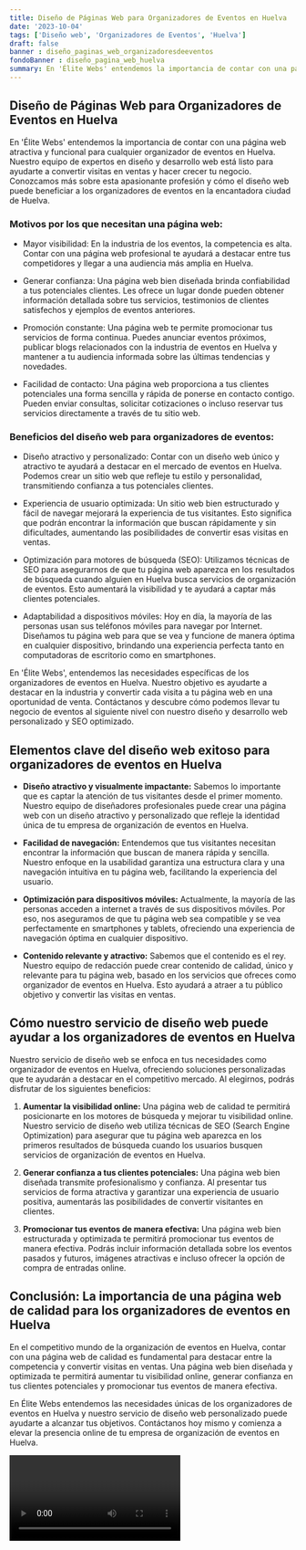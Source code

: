 ```yaml
---
title: Diseño de Páginas Web para Organizadores de Eventos en Huelva
date: '2023-10-04'
tags: ['Diseño web', 'Organizadores de Eventos', 'Huelva']
draft: false
banner : diseño_paginas_web_organizadoresdeeventos
fondoBanner : diseño_pagina_web_huelva
summary: En 'Élite Webs' entendemos la importancia de contar con una página web atractiva y funcional para cualquier organizador de eventos en Huelva. Nuestro equipo de expertos en diseño y desarrollo web está listo para ayudarte a convertir visitas en ventas y hacer crecer tu negocio. Conozcamos más sobre esta apasionante profesión y cómo el diseño web puede beneficiar a los organizadores de eventos en la encantadora ciudad de Huelva.
---
```


## Diseño de Páginas Web para Organizadores de Eventos en Huelva

En 'Élite Webs' entendemos la importancia de contar con una página web atractiva y funcional para cualquier organizador de eventos en Huelva. Nuestro equipo de expertos en diseño y desarrollo web está listo para ayudarte a convertir visitas en ventas y hacer crecer tu negocio. Conozcamos más sobre esta apasionante profesión y cómo el diseño web puede beneficiar a los organizadores de eventos en la encantadora ciudad de Huelva.

### Motivos por los que necesitan una página web:

- Mayor visibilidad: En la industria de los eventos, la competencia es alta. Contar con una página web profesional te ayudará a destacar entre tus competidores y llegar a una audiencia más amplia en Huelva.

- Generar confianza: Una página web bien diseñada brinda confiabilidad a tus potenciales clientes. Les ofrece un lugar donde pueden obtener información detallada sobre tus servicios, testimonios de clientes satisfechos y ejemplos de eventos anteriores.

- Promoción constante: Una página web te permite promocionar tus servicios de forma continua. Puedes anunciar eventos próximos, publicar blogs relacionados con la industria de eventos en Huelva y mantener a tu audiencia informada sobre las últimas tendencias y novedades.

- Facilidad de contacto: Una página web proporciona a tus clientes potenciales una forma sencilla y rápida de ponerse en contacto contigo. Pueden enviar consultas, solicitar cotizaciones o incluso reservar tus servicios directamente a través de tu sitio web.

### Beneficios del diseño web para organizadores de eventos:

- Diseño atractivo y personalizado: Contar con un diseño web único y atractivo te ayudará a destacar en el mercado de eventos en Huelva. Podemos crear un sitio web que refleje tu estilo y personalidad, transmitiendo confianza a tus potenciales clientes.

- Experiencia de usuario optimizada: Un sitio web bien estructurado y fácil de navegar mejorará la experiencia de tus visitantes. Esto significa que podrán encontrar la información que buscan rápidamente y sin dificultades, aumentando las posibilidades de convertir esas visitas en ventas.

- Optimización para motores de búsqueda (SEO): Utilizamos técnicas de SEO para asegurarnos de que tu página web aparezca en los resultados de búsqueda cuando alguien en Huelva busca servicios de organización de eventos. Esto aumentará la visibilidad y te ayudará a captar más clientes potenciales.

- Adaptabilidad a dispositivos móviles: Hoy en día, la mayoría de las personas usan sus teléfonos móviles para navegar por Internet. Diseñamos tu página web para que se vea y funcione de manera óptima en cualquier dispositivo, brindando una experiencia perfecta tanto en computadoras de escritorio como en smartphones.

En 'Élite Webs', entendemos las necesidades específicas de los organizadores de eventos en Huelva. Nuestro objetivo es ayudarte a destacar en la industria y convertir cada visita a tu página web en una oportunidad de venta. Contáctanos y descubre cómo podemos llevar tu negocio de eventos al siguiente nivel con nuestro diseño y desarrollo web personalizado y SEO optimizado.

<GifSeo />

<Cta />

## Elementos clave del diseño web exitoso para organizadores de eventos en Huelva

- **Diseño atractivo y visualmente impactante:** Sabemos lo importante que es captar la atención de tus visitantes desde el primer momento. Nuestro equipo de diseñadores profesionales puede crear una página web con un diseño atractivo y personalizado que refleje la identidad única de tu empresa de organización de eventos en Huelva.

- **Facilidad de navegación:** Entendemos que tus visitantes necesitan encontrar la información que buscan de manera rápida y sencilla. Nuestro enfoque en la usabilidad garantiza una estructura clara y una navegación intuitiva en tu página web, facilitando la experiencia del usuario.

- **Optimización para dispositivos móviles:** Actualmente, la mayoría de las personas acceden a internet a través de sus dispositivos móviles. Por eso, nos aseguramos de que tu página web sea compatible y se vea perfectamente en smartphones y tablets, ofreciendo una experiencia de navegación óptima en cualquier dispositivo.

- **Contenido relevante y atractivo:** Sabemos que el contenido es el rey. Nuestro equipo de redacción puede crear contenido de calidad, único y relevante para tu página web, basado en los servicios que ofreces como organizador de eventos en Huelva. Esto ayudará a atraer a tu público objetivo y convertir las visitas en ventas.

## Cómo nuestro servicio de diseño web puede ayudar a los organizadores de eventos en Huelva

Nuestro servicio de diseño web se enfoca en tus necesidades como organizador de eventos en Huelva, ofreciendo soluciones personalizadas que te ayudarán a destacar en el competitivo mercado. Al elegirnos, podrás disfrutar de los siguientes beneficios:

1. **Aumentar la visibilidad online:** Una página web de calidad te permitirá posicionarte en los motores de búsqueda y mejorar tu visibilidad online. Nuestro servicio de diseño web utiliza técnicas de SEO (Search Engine Optimization) para asegurar que tu página web aparezca en los primeros resultados de búsqueda cuando los usuarios busquen servicios de organización de eventos en Huelva.

2. **Generar confianza a tus clientes potenciales:** Una página web bien diseñada transmite profesionalismo y confianza. Al presentar tus servicios de forma atractiva y garantizar una experiencia de usuario positiva, aumentarás las posibilidades de convertir visitantes en clientes.

3. **Promocionar tus eventos de manera efectiva:** Una página web bien estructurada y optimizada te permitirá promocionar tus eventos de manera efectiva. Podrás incluir información detallada sobre los eventos pasados y futuros, imágenes atractivas e incluso ofrecer la opción de compra de entradas online.

## Conclusión: La importancia de una página web de calidad para los organizadores de eventos en Huelva

En el competitivo mundo de la organización de eventos en Huelva, contar con una página web de calidad es fundamental para destacar entre la competencia y convertir visitas en ventas. Una página web bien diseñada y optimizada te permitirá aumentar tu visibilidad online, generar confianza en tus clientes potenciales y promocionar tus eventos de manera efectiva.

En Élite Webs entendemos las necesidades únicas de los organizadores de eventos en Huelva y nuestro servicio de diseño web personalizado puede ayudarte a alcanzar tus objetivos. Contáctanos hoy mismo y comienza a elevar la presencia online de tu empresa de organización de eventos en Huelva.

<Video />

<CtaBot job='Organizadores de Eventos' city='Huelva'/>

<Gmaps query='Huelva+españa+maps' />